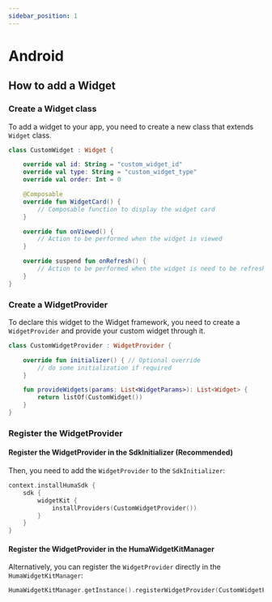 ```yaml
---
sidebar_position: 1
---
```


# Android

## How to add a Widget

### Create a Widget class

To add a widget to your app, you need to create a new class that extends `Widget` class.

```kotlin
class CustomWidget : Widget {

    override val id: String = "custom_widget_id"
    override val type: String = "custom_widget_type"
    override val order: Int = 0

    @Composable
    override fun WidgetCard() {
        // Composable function to display the widget card
    }

    override fun onViewed() {
        // Action to be performed when the widget is viewed
    }

    override suspend fun onRefresh() {
        // Action to be performed when the widget is need to be refreshed
    }
}
```

### Create a WidgetProvider

To declare this widget to the Widget framework, you need to create a `WidgetProvider` and provide
your custom widget through it.

```kotlin
class CustomWidgetProvider : WidgetProvider {

    override fun initializer() { // Optional override
        // do some initialization if required
    }

    fun provideWidgets(params: List<WidgetParams>): List<Widget> {
        return listOf(CustomWidget())
    }
}
```

### Register the WidgetProvider

#### Register the WidgetProvider in the SdkInitializer (Recommended)

Then, you need to add the `WidgetProvider` to the `SdkInitializer`:

```kotlin
context.installHumaSdk {
    sdk {
        widgetKit {
            installProviders(CustomWidgetProvider())
        }
    }
}
```

#### Register the WidgetProvider in the HumaWidgetKitManager

Alternatively, you can register the `WidgetProvider` directly in the `HumaWidgetKitManager`:

```kotlin
HumaWidgetKitManager.getInstance().registerWidgetProvider(CustomWidgetProvider())
```
